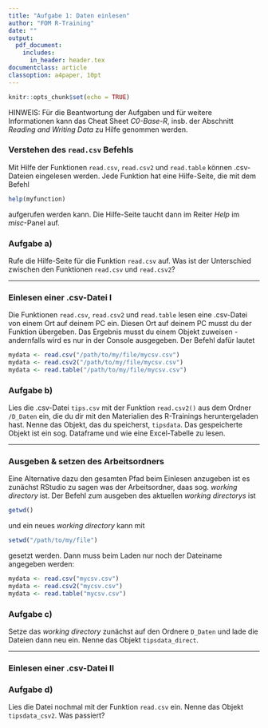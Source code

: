 ```yaml
---
title: "Aufgabe 1: Daten einlesen"
author: "FOM R-Training"
date: ""
output:
  pdf_document:
    includes:
      in_header: header.tex
documentclass: article
classoption: a4paper, 10pt
---
```

\setstretch{1.44}

\fancyhead{}
\fancyhead[LE,RO]{\textup{\nouppercase{\leftmark}}}   

\fancyhead[LO,RE]{\textsl{\rightmark}}  

```r

knitr::opts_chunk$set(echo = TRUE)

```

HINWEIS: Für die Beantwortung der Aufgaben und für weitere Informationen kann das Cheat Sheet *C0-Base-R*, insb. der Abschnitt *Reading and Writing Data* zu Hilfe genommen werden.

### Verstehen des `read.csv` Befehls

Mit Hilfe der Funktionen `read.csv`, `read.csv2` und `read.table` können .csv-Dateien eingelesen werden. Jede Funktion hat eine Hilfe-Seite, die mit dem Befehl

```r

help(myfunction)

```

aufgerufen werden kann. Die Hilfe-Seite taucht dann im Reiter *Help* im *misc*-Panel auf. 

### Aufgabe a) 

Rufe die Hilfe-Seite für die Funktion `read.csv` auf. Was ist der Unterschied zwischen den Funktionen `read.csv` und `read.csv2`? 

------------

### Einlesen einer .csv-Datei I

Die Funktionen `read.csv`, `read.csv2` und `read.table` lesen eine .csv-Datei von einem Ort auf deinem PC ein. Diesen Ort auf deinem PC musst du der Funktion übergeben. Das Ergebnis musst du einem Objekt zuweisen - andernfalls wird es nur in der Console ausgegeben. Der Befehl dafür lautet

```r

mydata <- read.csv("/path/to/my/file/mycsv.csv")
mydata <- read.csv2("/path/to/my/file/mycsv.csv")
mydata <- read.table("/path/to/my/file/mycsv.csv")

```

### Aufgabe b)

Lies die .csv-Datei `tips.csv` mit der Funktion `read.csv2()` aus dem Ordner `/D_Daten` ein, die du dir mit den Materialien des R-Trainings heruntergeladen hast. Nenne das Objekt, das du speicherst, `tipsdata`. Das gespeicherte Objekt ist ein sog. Dataframe und wie eine Excel-Tabelle zu lesen.

------------

### Ausgeben & setzen des Arbeitsordners

Eine Alternative dazu den gesamten Pfad beim Einlesen anzugeben ist es zunächst RStudio zu sagen was der Arbeitsordner, daas sog. *working directory* ist. Der Befehl zum ausgeben des aktuellen *working directorys* ist

```r

getwd()

```

und ein neues *working directory* kann mit

```r

setwd("/path/to/my/file")

```

gesetzt werden. Dann muss beim Laden nur noch der Dateiname angegeben werden: 

```r

mydata <- read.csv("mycsv.csv")
mydata <- read.csv2("mycsv.csv")
mydata <- read.table("mycsv.csv")

```

### Aufgabe c)

Setze das *working directory* zunächst auf den Ordnere `D_Daten` und lade die Dateien dann neu ein. Nenne das Objekt `tipsdata_direct`.

------------


### Einlesen einer .csv-Datei II

### Aufgabe d) 

Lies die Datei nochmal mit der Funktion `read.csv` ein. Nenne das Objekt `tipsdata_csv2`. Was passiert?
